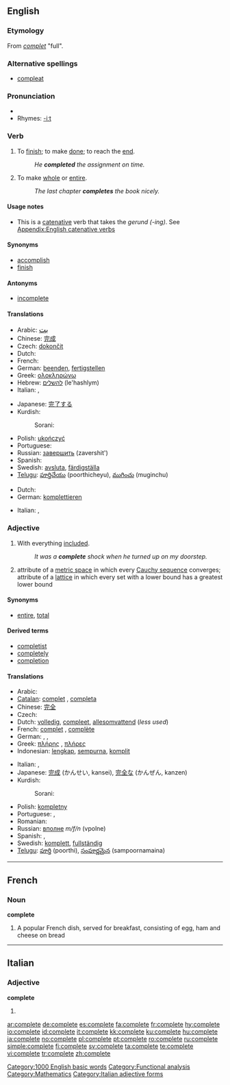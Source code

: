 ==English==

{{rank|distribute|ordinary|forms|948|complete|access|ways|grave}}

===Etymology===
From {{OF.}} ''[[complet]]'' "full".

===Alternative spellings===
* [[compleat]]

===Pronunciation===
* {{audio|en-us-complete.ogg|Audio (US)}}
* Rhymes: [[Rhymes:English:-iːt|-iːt]]

===Verb===
{{en-verb|complet|ing}}

# {{transitive}} To [[finish]]; to make [[done]]; to reach the [[end]].
#: ''He '''completed''' the assignment on time.''
# {{transitive}} To make [[whole]] or [[entire]].
#: ''The last chapter '''completes''' the book nicely.''

====Usage notes====
* This is a [[catenative]] verb that takes the ''gerund (-ing)''. See [[Appendix:English catenative verbs]]

====Synonyms====
* [[accomplish]]
* [[finish]]

====Antonyms====
* [[incomplete]]

====Translations====
{{trans-top|to finish}}
* Arabic: <big>[[بت]]</big>
* Chinese: [[完成]]
* Czech: [[dokončit]]
* Dutch: {{t+|nl|voltooien}}
* French: {{t+|fr|accomplir}}
* German: [[beenden]], [[fertigstellen]]
* Greek: [[ολοκληρώνω]]
* Hebrew: [[להשלים]] (le'hashlym)
* Italian: {{t+|it|completare}}, {{t+|it|compiere}}
{{trans-mid}}
* Japanese: [[完了する]]<!-- please check -->
* Kurdish:
*: Sorani: {{t|ku|ته‌واو کردن|tr=tawAw kirdin|sc=KUchar}}
* Polish: [[ukończyć]]
* Portuguese: {{t+|pt|terminar}}
* Russian: [[завершить]] (zavershit')
* Spanish: {{t-|es|terminar}}
* Swedish: [[avsluta]], [[färdigställa]]
* [[Telugu]]: [[పూర్తిచేయు]] (poorthicheyu), [[ముగించు]] (muginchu)
{{trans-bottom}}

{{trans-top|to make whole or entire}}
* Dutch: {{t+|nl|aanvullen}}
* German: [[komplettieren]]
{{trans-mid}}
* Italian: {{t+|it|completare}}, {{t+|it|riempire}}
{{trans-bottom}}

===Adjective===
{{en-adj}}

# With everything [[included]].
#: ''It was a '''complete''' shock when he turned up on my doorstep.''
# {{analysis}} attribute of a [[metric space]] in which every [[Cauchy sequence]] converges; {{algebra}} attribute of a [[lattice]] in which every set with a lower bound has a greatest lower bound

====Synonyms====
* {{italbrac-colon|with everything included}} [[entire]], [[total]]

====Derived terms====
* [[completist]]
* [[completely]]
* [[completion]]

====Translations====
{{trans-top|with everything included}}
* Arabic: {{t-|ar|كامل|tr=kāmil|sc=ARchar}}
* [[Catalan]]: [[complet]] {{m}}, [[completa]] {{f}}
* Chinese: [[完全]]
* Czech: {{t+|cs|úplný|m}}
* Dutch: [[volledig]], [[compleet]], [[allesomvattend]] (''less used'')
* French: [[complet]] {{m}}, [[complète]] {{f}}
* German: {{t+|de|ganz}}, {{t+|de|komplett}}, {{t+|de|vollständig}}
* Greek: [[πλήρης]] {{m|f}}, [[πλήρες]] {{n}}
* Indonesian: [[lengkap]], [[sempurna]], [[komplit]]
{{trans-mid}}
* Italian: {{t+|it|completo|m}}, {{t+|it|completa|f}}
* Japanese: [[完成]] (かんせい, kansei), [[完全]]な (かんぜん, kanzen)
* Kurdish:
*: Sorani: {{t|ku|ته‌واو|tr=tawAw|sc=KUchar}}
* Polish: [[kompletny]]
* Portuguese: {{t+|pt|completo|m}}, {{t-|pt|completa|f}}
* Romanian: {{t-|ro|complet}}
* Russian: [[вполне]] ''m/f/n'' (vpolne)
* Spanish: {{t+|es|completo|m}}, {{t-|es|completa|f}}
* Swedish: [[komplett]], [[fullständig]]
* [[Telugu]]: [[పూర్తి]] (poorthi), [[సంపూర్ణమైన]] (sampoornamaina)
{{trans-bottom}}

[[Category:1000 English basic words]]
[[Category:Functional analysis]]
[[Category:Mathematics]]

----

==French==

===Noun===
'''complete'''

# A popular French dish, served for breakfast, consisting of egg, ham and cheese on bread

----

==Italian==

===Adjective===
'''complete''' {{p}}

# {{feminine of|completo#Adjective|completo}}

[[Category:Italian adjective forms]]

[[ar:complete]]
[[de:complete]]
[[es:complete]]
[[fa:complete]]
[[fr:complete]]
[[hy:complete]]
[[io:complete]]
[[id:complete]]
[[it:complete]]
[[kk:complete]]
[[ku:complete]]
[[hu:complete]]
[[ja:complete]]
[[no:complete]]
[[pl:complete]]
[[pt:complete]]
[[ro:complete]]
[[ru:complete]]
[[simple:complete]]
[[fi:complete]]
[[sv:complete]]
[[ta:complete]]
[[te:complete]]
[[vi:complete]]
[[tr:complete]]
[[zh:complete]]